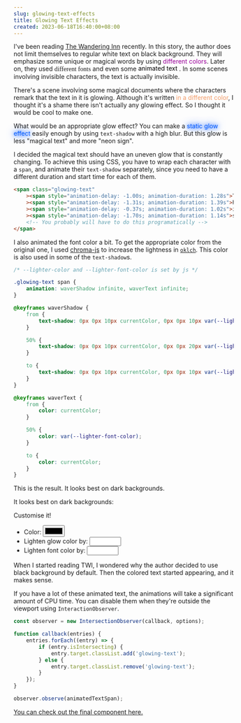 ```yaml
---
slug: glowing-text-effects
title: Glowing Text Effects
created: 2023-06-18T16:40:00+08:00
---
```


<script lang="ts">
	resultFontLightness = 0.1; let resultLightness = 0.2;
</script>

<style>
	.static-glow {
		color: rgb(0, 89, 255);
		text-shadow: 0 0 10px currentColor, 0 0 20px currentColor;
	}

	@media (prefers-color-scheme: dark) {
		.static-glow {
			color: rgb(0, 255, 255);
		}
	}

	.moving-text {
		--moving-color: black;
		animation: moving-text 1s infinite;
		color: transparent;
	}

	@media (prefers-color-scheme: dark) {
		.moving-text {
			--moving-color: white;
		}
	}

	@keyframes moving-text {
		from {
			text-shadow: 0 -4px 0 var(--moving-color);
		}

		50% {
			text-shadow: 0 4px 0 var(--moving-color);
		}

		to {
			text-shadow: 0 -4px 0 var(--moving-color);
		}
	}
</style>

I've been reading [The Wandering Inn](https://wanderinginn.com/) recently.
In this story, the author does not limit themselves to regular white text on black background.
They will emphasize some unique or magical words by using <span style="color: #990099">different colors</span>.
Later on, they used <span style="font-family: serif; font-size: 1.05em">different fonts</span>
and even some <span class="moving-text">animated text</span>
. <span class="text-slate-50 dark:text-slate-800">In some scenes involving invisible characters,
the text is actually invisible.</span>

There's a scene involving some magical documents where the characters remark that the text in it is glowing.
Although it's written <span style="color:#f29b68">in a different color</span>,
I thought it's a shame there isn't actually any glowing effect. So I thought it would be cool to make one.

What would be an appropriate glow effect? You can make
a <span class="static-glow">static glow effect</span>
easily enough by using `text-shadow` with a high blur.
But this glow is less "magical text" and more "neon sign".

I decided the magical text should have an uneven glow that is constantly changing. To achieve this using CSS, you have to wrap each character with a `span`,
and animate their `text-shadow` separately, since you need to have a different duration and start time for each of them.

```html
<span class="glowing-text"
	><span style="animation-delay: -1.00s; animation-duration: 1.28s">T</span
	><span style="animation-delay: -1.31s; animation-duration: 1.39s">h</span
	><span style="animation-delay: -0.37s; animation-duration: 1.02s">i</span
	><span style="animation-delay: -1.70s; animation-duration: 1.14s">s</span>
	<!-- You probably will have to do this programatically -->
</span>
```

I also animated the font color a bit. To get the appropriate color from the original one, I used [chroma-js](https://github.com/gka/chroma.js) to increase the lightness
in [`oklch`](https://developer.mozilla.org/en-US/docs/Web/CSS/color_value/oklch). This color is also used in some of the `text-shadow`s.

```css
/* --lighter-color and --lighter-font-color is set by js */

.glowing-text span {
	animation: waverShadow infinite, waverText infinite;
}

@keyframes waverShadow {
	from {
		text-shadow: 0px 0px 10px currentColor, 0px 0px 10px var(--lighter-color);
	}

	50% {
		text-shadow: 0px 0px 10px currentColor, 0px 0px 20px var(--lighter-color);
	}

	to {
		text-shadow: 0px 0px 10px currentColor, 0px 0px 10px var(--lighter-color);
	}
}

@keyframes waverText {
	from {
		color: currentColor;
	}

	50% {
		color: var(--lighter-font-color);
	}

	to {
		color: currentColor;
	}
}
```

This is the result. <span class="hidden dark:inline">It looks best on dark backgrounds.</span>

<GlowingText
	color={resultColor}
	lightnessOffset={resultLightness}
	fontLightnessOffset={resultFontLightness}
	text="This text is glowing magically"
/>

<p class="dark:hidden"> It looks best on dark backgrounds: </p>

<div class="bg-slate-800 p-4 dark:hidden">
	<GlowingText
		color={resultColor}
		lightnessOffset={resultLightness}
		fontLightnessOffset={resultFontLightness}
		text="This text is glowing magically"
	/>
</div>

Customise it!

- Color:
  <input type="color" bind:value={resultColor} class="w-8 ml-2 my-0 h-8 align-middle" />
- Lighten glow color by:
  <input
  	type="number"
  	step="0.01"
  	bind:value={resultLightness}
  	min="0"
  	max="0.5"
  	class="w-16 ml-2 my-0 dark:bg-slate-600"
  />
- Lighten font color by:
  <input
  	type="number"
  	step="0.01"
  	bind:value={resultFontLightness}
  	min="0"
  	max="0.5"
  	class="w-16 ml-2 my-0 dark:bg-slate-600"
  />

When I started reading TWI, I wondered why the author decided to use black background by default. Then
the colored text started appearing, and it makes sense.

If you have a lot of these animated text, the animations will take a significant amount of CPU time.
You can disable them when they're outside the viewport using `InteractionObserver`.

```ts
const observer = new IntersectionObserver(callback, options);

function callback(entries) {
	entries.forEach((entry) => {
		if (entry.isIntersecting) {
			entry.target.classList.add('glowing-text');
		} else {
			entry.target.classList.remove('glowing-text');
		}
	});
}

observer.observe(animatedTextSpan);
```

[You can check out the final component here.](https://github.com/ishamf/site/blob/main/src/lib/posts/2023-06-18-glowing-text-effects/GlowingText.svelte)
